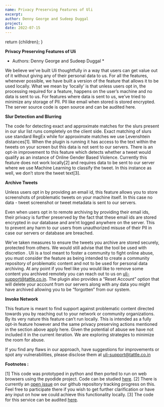```yaml
---
name: Privacy Preserving Features of Uli
excerpt:
author: Denny George and Sudeep Duggal
project:
date: 2022-07-15
---
```



  return <ContentPageShell>{children}</ContentPageShell>;
}

**Privacy Preserving Features of Uli**

- Authors: Denny George and Sudeep Duggal \*

We believe we've built Uli thoughtfully in a way that users can get value out of it without giving any of their personal data to us. For all the features, whenever possible, we have built a version of the feature that allows it to be used locally. What we mean by ‘locally’ is that unless users opt in, the processing required for a feature, happens on the user’s machine and no data is sent to us. For features where data is sent to us, we’ve tried to minimize any storage of PII. PII like email when stored is stored encrypted. The server source code is open source and can be audited here.

**Slur Detection and Blurring**

The code for detecting exact and approximate matches for the slurs present in our slur list runs completely on the client side. Exact matching of slurs use standard RegEx while for approximate matches we use Levenshtein distances[1]. When the plugin is running it has access to the text within the tweets on your screen but this data is not sent to our servers.
There is an opt-in improvement to this feature which detects whether a tweet would qualify as an instance of Online Gender Based Violence. Currently this feature does not work locally[2] and requires data to be sent to our server where we use Machine Learning to classify the tweet. In this instance as well, we don’t store the tweet text[3].

**Archive Tweets**

Unless users opt in by providing an email id, this feature allows you to store screenshots of problematic tweets on your machine itself. In this case no data - tweet screenshot or tweet metadata is sent to our servers.

Even when users opt in to remote archiving by providing their email ids, their privacy is further preserved by the fact that these email ids are stored encrypted in our database and are’nt logged anywhere on the server. This to prevent any harm to our users from unauthorized misuse of their PII in case our servers or database are breached.

We’ve taken measures to ensure the tweets you archive are stored securely, protected from others. We would still advise that the tool be used with discretion . Uli is a tool meant to foster a community to fight online abuse, you must consider the feature as being intended to create a community repository of problematic content and not to be used for personal data archiving. At any point if you feel like you would like to remove some content you archived remotely you can reach out to us on uli-support@tattle.co.in. The plugin also provides a “Reset Account” option that will delete your account from our servers along with any data you might have archived allowing you to be “forgotten” from our system.

**Invoke Network**

This feature is meant to find support against problematic content directed towards you by reaching out to your network or community organizations. By its very nature this feature can’t run locally. This is intended as a fully opt-in feature however and the same privacy preserving actions mentioned in the section above apply here. Given the potential of abuse we have not included it in the current iteration. We are exploring strategies to minimize the room for abuse.

If you find any flaws in our approach, have suggestions for improvements or spot any vulnerabilities, please disclose them at uli-support@tattle.co.in

**Footnotes :**

[1] This code was prototyped in python and then ported to run on web browsers using the pyodide project. Code can be studied [here](https://github.com/tattle-made/OGBV/commit/35ce9e15e230e7a2aa247b7fc448bd733a831a85).
[2] There is currently an [open issue](https://github.com/tattle-made/OGBV/issues/141) on our github repository tracking progress on this. Feel free to participate there if you wish to get further clarification or have any input on how we could achieve this functionality locally.
[3] The code for this service can be audited [here](https://github.com/tattle-made/OGBV/tree/main/ogbv-ml-rest).

